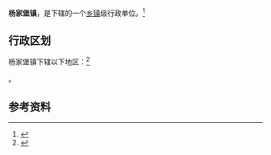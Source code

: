 {{中国乡级行政区|21/03/23/111/000}}

'''杨家堡镇'''，是{{PRC admin/fullname|21/03/23/111/000|3}}下辖的一个[[乡镇|乡镇]]级行政单位。<ref>{{PRC admin/ref sgc|{{PRC admin/parent|21/03/23/111/000}}}}</ref>

== 行政区划 ==

杨家堡镇下辖以下地区：<ref>{{PRC admin/ref sgc|21/03/23/111/000}}</ref>

{{PRC admin/children|21/03/23/111/000}}。

== 参考资料 ==

{{reflist}}

{{行政区划小作品}}
{{PRC admin/navcat|21/03/23/111/000}}